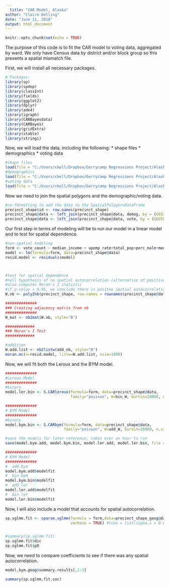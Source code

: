 ```yaml
---
  title: "CAR Model, Alaska"
author: "Claire Kelling"
date: "June 11, 2018"
output: html_document
---
```

  
  ```r
knitr::opts_chunk$set(echo = TRUE)
```

The purpose of this code is to fit the CAR model to voting data, aggregated by ward. We only have Census data by district and/or block group so this presents a spatial mismatch file. 

First, we will install all necessary packages.
```r
# Packages:
library(sp)
library(spdep)
library(classInt)
library(fields)
library(ggplot2)
library(dplyr)
library(ade4) 
library(igraph) 
library(CARBayesdata)
library(CARBayes)
library(gridExtra)
library(xtable)
library(stringi)
```

Now, we will load the data, including the following:
  * shape files
* demographics
* voting data
```r
#shape files
load(file = "C:/Users/ckell/Dropbox/Gerrycamp Regressions Project/Alaska Project/precinct_shape.Rdata")
#demographics
load(file = "C:/Users/ckell/Dropbox/Gerrycamp Regressions Project/Alaska Project/demog.Rdata")
#voting data
load(file = "C:/Users/ckell/Dropbox/Gerrycamp Regressions Project/Alaska Project/vote.Rdata")
```

Now we need to join the spatial polygons and the demographic/voting data.
```r
#re-formatting to add the data to the SpatialPolygonsDataFrame
precinct_shape$id <- row.names(precinct_shape)
precinct_shape@data <- left_join(precinct_shape@data, demog, by = (GEOID = "GEOID"))
precinct_shape@data <- left_join(precinct_shape@data, vote, by = (GEOID = "GEOID"))
```


Our first step in terms of modeling will be to run our model in a linear model and to test for spatial dependence. 
```r
#non-spatial modeling
form <- vote_count ~ median_income + upemp_rate+total_pop+perc_male+med_age+herf_index
model <- lm(formula=form, data=precinct_shape@data)
resid.model <- residuals(model)



#test for spatial dependence
#null hypothesis of no spatial autocorrelation (alternative of positive spatial autocorrelation)
#also computes Moran's I statistic 
#if p-value < 0.05, we conclude there is positve spatial autocorrelation
W.nb <- poly2nb(precinct_shape, row.names = rownames(precinct_shape@data))

##############
### Creating adjacency matrix from nb
##############
W_mat <- nb2mat(W.nb, style="B")

#############
### Moran's I Test
#############

#addition
W.add.list <- nb2listw(add_nb, style="B")
moran.mc(x=resid.model, listw=W.add.list, nsim=1000)

```


Now, we will fit both the Leroux and the BYM model.
```r
##############
#Leroux Model
##############
#binary
model.ler.bin <- S.CARleroux(formula=form, data=precinct_shape@data,
                             family="poisson", W=bin_W, burnin=20000, n.sample=120000, thin=10)

##############
# BYM Model
##############
#binary
model.bym.bin <- S.CARbym(formula=form, data=precinct_shape@data,
                          family="poisson", W=add_W, burnin=20000, n.sample=120000, thin=10)

#save the models for later reference, takes over an hour to run
save(model.bym.add, model.bym.bin, model.ler.add, model.ler.bin, file = "C:/Users/ckell/Dropbox/Gerrycamp Regressions Project/Alaska Project/prelim_fit/precinct_shape.Rdata")

##############
# BYM Model
##############
#  add bym
model.bym.add$modelfit
#  bin bym
model.bym.bin$modelfit
#  add ler
model.ler.add$modelfit
#  bin ler
model.ler.bin$modelfit
```

Now, I will also include a model that accounts for spatial autocorrelation.
```r
sp.sglmm.fit <- sparse.sglmm(formula = form,data=precinct_shape_geog@data, family = poisson, A = W_mat,
                             verbose = TRUE) #tune = list(sigma.s = 0.02)


#summary(sp.sglmm.fit)
sp.sglmm.fit$dic
sp.sglmm.fit$pD
```

Now, we need to compare coefficients to see if there was any spatial autocorrelation.
```r
model.bym.geog$summary.results[,1:3]

summary(sp.sglmm.fit.soc)
```

